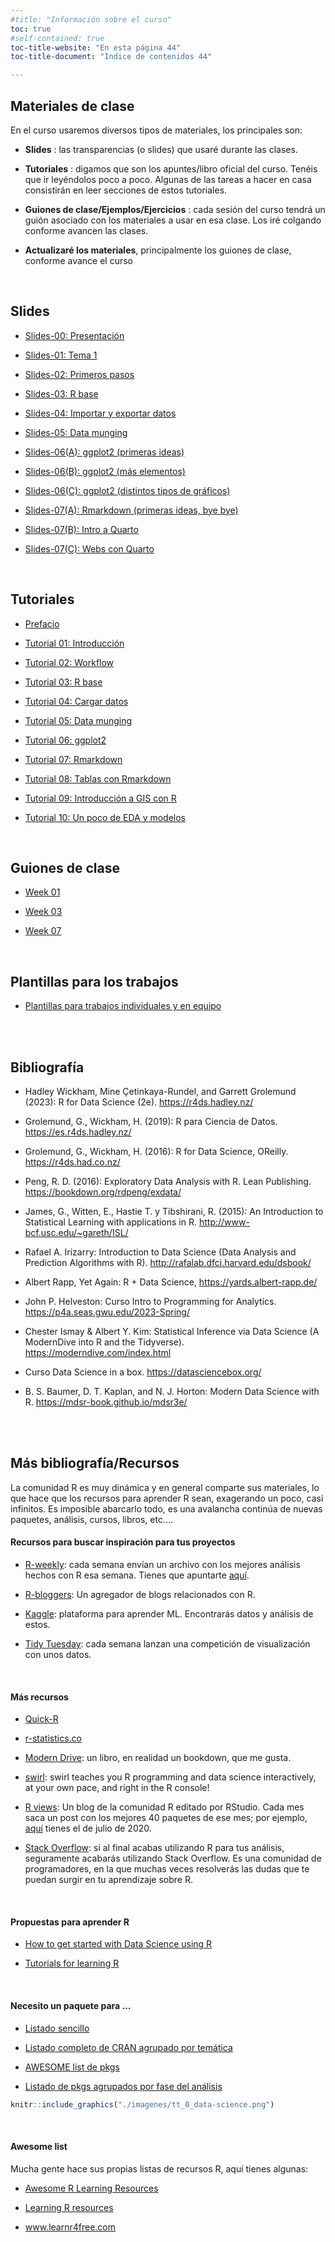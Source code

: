 ```yaml
---
#title: "Información sobre el curso"
toc: true
#self-contained: true
toc-title-website: "En esta página 44"
toc-title-document: "Indice de contenidos 44"

---
```


::: {.callout-note appearance="default" icon="false"}
## Materiales de clase

En el curso usaremos diversos tipos de materiales, los principales son: 

-   **Slides** : las transparencias (o slides) que usaré durante las clases. 


-   **Tutoriales** : digamos que son los apuntes/libro oficial del curso. Tenéis que ir leyéndolos poco a poco. Algunas de las tareas a hacer en casa consistirán en leer secciones de estos tutoriales. 

-   **Guiones de clase/Ejemplos/Ejercicios** : cada sesión del curso tendrá un guión asociado con los materiales a usar en esa clase. Los iré colgando conforme avancen las clases.

:::


::: {.callout-warning appearance="minimal" icon="false"}

- **Actualizaré los materiales**, principalmente los guiones de clase, conforme avance el curso

:::

<br>


## Slides


- [Slides-00: Presentación](./materiales/slides_00_presentacion-curso.html){target="_blank"}

- [Slides-01: Tema 1](./materiales/slides_01_intro_v3.html){target="_blank"}

- [Slides-02: Primeros pasos](./materiales/slides_02_primeros-pasos.html){target="_blank"}

- [Slides-03: R base](./materiales/slides_03_R-base-01.html){target="_blank"}

- [Slides-04: Importar y exportar datos](./materiales/slides_04_cargar-datos.html){target="_blank"}

- [Slides-05: Data munging](./materiales/slides_05_data-munging.html){target="_blank"}

- [Slides-06(A): ggplot2 (primeras ideas)](./materiales/slides_06_ggplot2_A.html){target="_blank"}

- [Slides-06(B): ggplot2 (más elementos)](./materiales/slides_06_ggplot2_B.html){target="_blank"}

- [Slides-06(C): ggplot2 (distintos tipos de gráficos)](./materiales/slides_06_ggplot2_C.html){target="_blank"}

- [Slides-07(A): Rmarkdown (primeras ideas, bye bye)](./materiales/slides_07a_rmarkdown.html){target="_blank"}

- [Slides-07(B): Intro a Quarto](./materiales/slides_07b_intro-a-Quarto.html){target="_blank"}

- [Slides-07(C): Webs con Quarto](./materiales/slides_07c_webs-con-quarto.html){target="_blank"}

<br>


## Tutoriales


- [Prefacio](./materiales/tt_00_prefacio.html){target="_blank"}

- [Tutorial 01: Introducción](./materiales/tt_01_introduccion.html){target="_blank"} 

- [Tutorial 02: Workflow](./materiales/tt_02_primeros-pasos-con-R.html){target="_blank"} 

- [Tutorial 03: R base](./materiales/tt_03_R-base.html){target="_blank"} 

- [Tutorial 04: Cargar datos](./materiales/tt_04_cargar_datos.html){target="_blank"} 

- [Tutorial 05: Data munging](./materiales/tt_05_data-munging.html){target="_blank"} 

- [Tutorial 06: ggplot2](./materiales/tt_06_ggplot2.html){target="_blank"} 

- [Tutorial 07: Rmarkdown](./materiales/tt_07_Rmarkdown.html){target="_blank"} 

- [Tutorial 08: Tablas con Rmarkdown](./materiales/tt_08_tablas-Rmarkdown.html){target="_blank"} 

- [Tutorial 09: Introducción a GIS con R](./materiales/tt_09_GIS-con-R.html){target="_blank"} 

- [Tutorial 10: Un poco de EDA y modelos](./materiales/tt_10_EDA.html){target="_blank"} 


<br>

## Guiones de clase


- [Week 01](./guiones/guion_week_01.zip){target="_blank"} 

- [Week 03](./guiones/week_03.zip){target="_blank"} 

- [Week 07](./guiones/week_07.zip){target="_blank"} 

<br>

## Plantillas para los trabajos

- [Plantillas para trabajos individuales y en equipo](./guiones/plantillas_BigData_2023.zip){target="_blank"} 


<br><br>

## Bibliografía

-   Hadley Wickham, Mine Çetinkaya-Rundel, and Garrett Grolemund (2023): R for Data Science (2e). <https://r4ds.hadley.nz/>

-   Grolemund, G., Wickham, H. (2019): R para Ciencia de Datos. <https://es.r4ds.hadley.nz/>

-   Grolemund, G., Wickham, H. (2016): R for Data Science, OReilly. <https://r4ds.had.co.nz/>

-   Peng, R. D. (2016): Exploratory Data Analysis with R. Lean Publishing. <https://bookdown.org/rdpeng/exdata/>

-   James, G., Witten, E., Hastie T. y Tibshirani, R. (2015): An Introduction to Statistical Learning with applications in R. <http://www-bcf.usc.edu/~gareth/ISL/>


- Rafael A. Irizarry: Introduction to Data Science (Data Analysis and Prediction Algorithms with R). <http://rafalab.dfci.harvard.edu/dsbook/>

- Albert Rapp, Yet Again: R + Data Science, <https://yards.albert-rapp.de/>

- John P. Helveston: Curso Intro to Programming for Analytics. <https://p4a.seas.gwu.edu/2023-Spring/>


- Chester Ismay & Albert Y. Kim: Statistical Inference via Data Science (A ModernDive into R and the Tidyverse). <https://moderndive.com/index.html>

- Curso Data Science in a box. <https://datasciencebox.org/>

- B. S. Baumer, D. T. Kaplan, and N. J. Horton: Modern Data Science with R. <https://mdsr-book.github.io/mdsr3e/>

<br><br>

## Más bibliografía/Recursos


La comunidad R es muy dinámica y en general comparte sus materiales, lo que hace que los recursos para aprender R sean, exagerando un poco, casi infinitos. Es imposible abarcarlo todo, es una avalancha continúa de nuevas paquetes, análisis, cursos, libros, etc....


#### Recursos para buscar inspiración para tus proyectos

-   [R-weekly](https://rweekly.org/): cada semana envían un archivo con los mejores análisis hechos con R esa semana. Tienes que apuntarte [aquí](https://feedburner.google.com/fb/a/mailverify?uri=rweekly&loc=en_US).

-   [R-bloggers](https://www.r-bloggers.com/): Un agregador de blogs relacionados con R.

-   [Kaggle](https://www.kaggle.com/datasets): plataforma para aprender ML. Encontrarás datos y análisis de estos.

-   [Tidy Tuesday](https://github.com/rfordatascience/tidytuesday): cada semana lanzan una competición de visualización con unos datos.

<br>

#### Más recursos

-   [Quick-R](http://www.statmethods.net/)

-   [r-statistics.co](http://r-statistics.co/)

-   [Modern Drive](https://moderndive.com/): un libro, en realidad un bookdown, que me gusta.

-   [swirl](https://swirlstats.com/): swirl teaches you R programming and data science interactively, at your own pace, and right in the R console!

-   [R views](https://rviews.rstudio.com/): Un blog de la comunidad R editado por RStudio. Cada mes saca un post con los mejores 40 paquetes de ese mes; por ejemplo, [aquí](https://rviews.rstudio.com/2020/08/27/july-2020-top-40-new-cran-packages/) tienes el de julio de 2020.

-   [Stack Overflow](http://stackoverflow.com/questions/tagged/r): si al final acabas utilizando R para tus análisis, seguramente acabarás utilizando Stack Overflow. Es una comunidad de programadores, en la que muchas veces resolverás las dudas que te puedan surgir en tu aprendizaje sobre R.

<br>

#### Propuestas para aprender R

-   [How to get started with Data Science using R](https://www.r-bloggers.com/how-to-get-started-with-data-science-using-r/)

-   [Tutorials for learning R](https://www.r-bloggers.com/how-to-learn-r-2/#h.nl3rvdr3ycsc)

<br>

#### Necesito un paquete para ...

-   [Listado sencillo](https://support.rstudio.com/hc/en-us/articles/201057987-Quick-list-of-useful-R-packages)

-   [Listado completo de CRAN agrupado por temática](https://cran.r-project.org/web/views/)

-   [AWESOME list de pkgs](https://github.com/qinwf/awesome-R)

-   [Listado de pkgs agrupados por fase del análisis](https://github.com/rstudio/RStartHere?utm_content=buffercf5d8&utm_medium=social&utm_source=twitter.com&utm_campaign=buffer)

```r
knitr::include_graphics("./imagenes/tt_0_data-science.png")
```

<br>

#### Awesome list

Mucha gente hace sus propias listas de recursos R, aquí tienes algunas:

-   [Awesome R Learning Resources](https://github.com/iamericfletcher/awesome-r-learning-resources)

-   [Learning R resources](https://github.com/Joscelinrocha/Learning-R-Resources)

-   [www.learnr4free.com](https://www.learnr4free.com/)


::: {.tocify-extend-page data-unique="tocify-extend-page" style="height: 0;"}
:::
